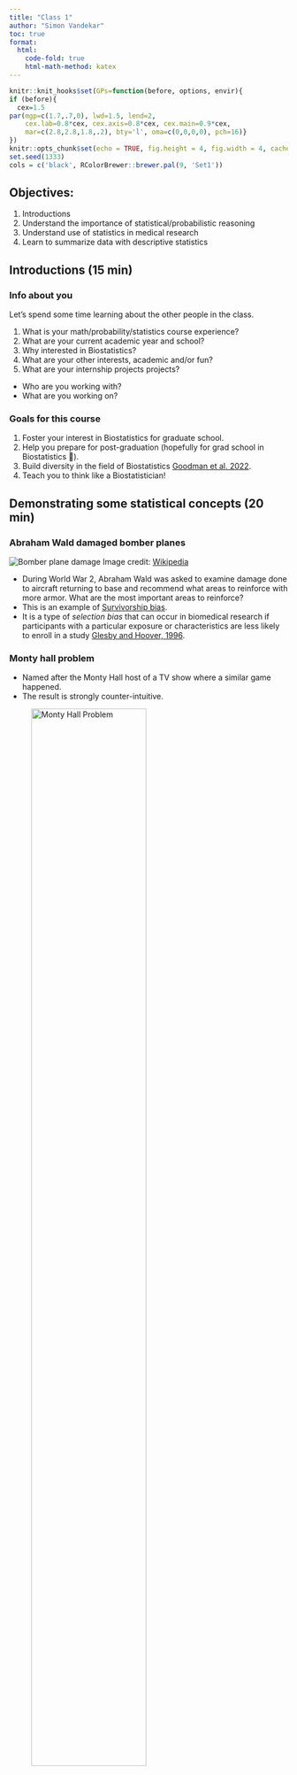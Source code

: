 ```yaml
---
title: "Class 1"
author: "Simon Vandekar"
toc: true
format:
  html:
    code-fold: true
    html-math-method: katex
---
```


```r
knitr::knit_hooks$set(GPs=function(before, options, envir){
if (before){
  cex=1.5
par(mgp=c(1.7,.7,0), lwd=1.5, lend=2,
    cex.lab=0.8*cex, cex.axis=0.8*cex, cex.main=0.9*cex,
    mar=c(2.8,2.8,1.8,.2), bty='l', oma=c(0,0,0,0), pch=16)}
})
knitr::opts_chunk$set(echo = TRUE, fig.height = 4, fig.width = 4, cache=FALSE, GPs=TRUE)
set.seed(1333)
cols = c('black', RColorBrewer::brewer.pal(9, 'Set1'))
```

## Objectives:

1. Introductions
2. Understand the importance of statistical/probabilistic reasoning
3. Understand use of statistics in medical research
4. Learn to summarize data with descriptive statistics

## Introductions (15 min)

### Info about you
Let's spend some time learning about the other people in the class.

1. What is your math/probability/statistics course experience?
2. What are your current academic year and school?
3. Why interested in Biostatistics?
4. What are your other interests, academic and/or fun?
5. What are your internship projects projects?
  * Who are you working with?
  * What are you working on?
  
### Goals for this course

1. Foster your interest in Biostatistics for graduate school.
2. Help you prepare for post-graduation (hopefully for grad school in Biostatistics 🙂).
3. Build diversity in the field of Biostatistics [Goodman et al. 2022](https://journals.sagepub.com/doi/10.1177/00333549221097653).
4. Teach you to think like a Biostatistician!

<!-- | Race and ethnicity      | Graduating biostatistics students | General population | -->
<!-- | ----------- | ----------- |----------- | -->
<!-- | American Indian     | 0%       | -->
<!-- | Asian   | 15.5%     | -->
<!-- | Hispanic   |   7.3%     | -->
<!-- | Native Hawaiian   | 0%       | -->
<!-- | Non-Hispanic Black or African American   | 3.6%        | -->
<!-- | Non-Hispanic White   | 29.1%        | -->
<!-- | Unknown | 44.5% | -->


## Demonstrating some statistical concepts (20 min)

### Abraham Wald damaged bomber planes

![Bomber plane damage](figures/Survivorship-bias.svg)
Image credit: [Wikipedia](https://en.wikipedia.org/wiki/Survivorship_bias)

* During World War 2, Abraham Wald was asked to examine damage done to aircraft returning to base and recommend what areas to reinforce with more armor. What are the most important areas to reinforce?
* This is an example of [Survivorship bias](https://en.wikipedia.org/wiki/Survivorship_bias).
* It is a type of *selection bias* that can occur in biomedical research if participants with a particular exposure or characteristics are less likely to enroll in a study [Glesby and Hoover, 1996](https://pubmed.ncbi.nlm.nih.gov/8624068/).


### Monty hall problem


* Named after the Monty Hall host of a TV show where a similar game happened.
* The result is strongly counter-intuitive.

![Monty Hall Problem](figures/Monty_open_door.svg){width=70%}

> 'Suppose you're on a game show, and you're given the choice of three doors: Behind one door is a car; behind the others, goats. You pick a door, say No. 1, and the host, who knows what's behind the doors, opens another door, say No. 3, which has a goat. He then says to you, "Do you want to pick door No. 2?" Is it to your advantage to switch your choice?'

Credit: [Wikipedia](https://en.wikipedia.org/wiki/Monty_Hall_problem)


* What is the probability of choosing the car the first pick?
* What is the probability of choosing a goat the first pick?
* Imagine an extreme example: what if there were 50 doors, one car, and Monty Hall opened 48 doors?
* It became famous from columnist [Marilyn vos Savant](https://en.wikipedia.org/wiki/Marilyn_vos_Savant), who had a world-record IQ and correctly answered the question in *Parade* magazine.
  + Over 10,000 readers wrote-in saying she was wrong.
  + Almost 1,000 of those readers had PhDs.
* This problem relates to $p$-values and multiple hypothesis testing in Biostatistics.

### Bayesian flipping probabilities leading to unintuitive results.
Dog COVID example

### Regression to the mean

* Regression to the mean comes up a lot in sports [TDS](https://towardsdatascience.com/regression-to-the-mean-and-its-implications-648660c9bf76):

> The LA Dodgers, Los Angeles' resident baseball team, appeared on the cover of Sports Illustratedss August 28, 2017 issue following a run of tremendous form. They had won 71% of their games and were on pace to tie the record for the most wins in a season. The cover came with the caption "Best. Team. Ever?"

> The team then went on to lose 17 of their next 22 games, and would eventually lose in the World Series to the Houston Astros. This is just one example of the notorious Sports Illustrated cover jinx, an urban legend that apparently causes teams and athletes who appear on the cover to immediately experience a run of bad form.

* The phenomenon is due to a combination of selection bias and the amount of randomness inherent in the measurements.
* 100 people flipping coins example (completely random).
* 100 people heights example (not very random).
* In the baseball example, there are unpredictable factors affecting the teams performance and the team was selected on Sport's Illustrated's cover because of their unusually successful performance.

```r
par(mfrow=c(1,2))

set.seed(123)
firstHalf = rnorm(100)
secondHalf = (rnorm(100) + firstHalf)/2
firstHalf = pnorm(firstHalf)
secondHalf = pnorm(secondHalf)
colinds = rep(1, 100)
colinds[which.max(firstHalf)] = 2
plot(firstHalf, secondHalf, main = 'Baseball performance, rho=1/2', ylab='Wins second half', xlab='Wins first half', ylim=c(0,1), xlim=c(0,1), col=cols[colinds])
abline(lm(secondHalf~ firstHalf), lty=2)
abline(a=0, b=1)

firstHalf = rnorm(100)
secondHalf = rnorm(100)
firstHalf = pnorm(firstHalf)
secondHalf = pnorm(secondHalf)
colinds = rep(1, 100)
colinds[which.max(firstHalf)] = 2
plot(firstHalf, secondHalf, main = 'Baseball performance, rho=0', ylab='Wins second half', xlab='Wins first half', ylim=c(0,1), xlim=c(0,1), col=cols[colinds])
abline(lm(secondHalf~ firstHalf), lty=2)
abline(a=0, b=1)
```


## Statistics in medical research (Biostatistics) (20 min)

**Features of Biostatistics medical research**
* Improving health and understanding biological mechanisms
* Prediction/diagnosis clinical translation (often with machine learning)
* Collaboration on team with MDs, biologists, psychologists, epidemiologists, informaticians, etc.
* Developing new statistical tools to address challenges in medical research!

**Biostatisticians' role on the research team**
* It is easy to fit statistical or machine learning models to data and get results.
* It is difficult to understand how study design or analysis procedures may bias the results.
* Organizing study results in a sensible structure.
* Biostatistics offers tools necessary to reason through and understand the analysis procedures.

### Example: Circularity analysis

* Circularity analysis is a **bad** practice where the same data are used for variable selection and for prediction.
* Circularity analysis remains a challenge in brain imaging studies [Kriegeskorte et al., 2010](https://www.ncbi.nlm.nih.gov/pmc/articles/PMC2949251/)

A circular analysis:
* Let's say I have measurements of brain activity across 100 brain regions and I want to know, which are associated with diagnosis (e.g. bipolar disorder) and to predict diagnosis using the brain imaging data
* First, I fit a bunch of models to select important features

```r
set.seed(555)
nregions = 100
n = 50
brain = as.data.frame(matrix(rgamma(n * nregions, shape = 10, scale=0.1), ncol=100))
names(brain) = paste0('region', 1:nregions)
diagnosis = as.factor(rep(c('control', 'bipolar'), each=25))
par(mfrow=c(10,10))
invisible(sapply(names(brain), function(y) plot(diagnosis, brain[,y], ylab='Cortical Thickness', xlab='Diagnosis', main=y) ) )
```

* Based on this curve, we might select the first 5 brain regions to build a prediction model.
```r
difference = abs(do.call('-', by(brain, diagnosis, colMeans)))
plot(difference[order(difference, decreasing = TRUE)], xaxt='n', ylab='Mean difference', mar=c(5,2.8,1.8,.2), xlab='Region')
axis(side=1, at=1:nregions, labels = gsub('region', '', names(difference)[order(difference, decreasing=TRUE)]) )
```

* After selecting the features, we can fit a random forest to predict the outcome with our 5 strongest features.
```r
library(randomForest)
x = as.matrix(brain[,order(difference, decreasing = TRUE)[1:5]])
rf = randomForest(x, y=diagnosis, ntree = 1000)
rf
knitr::kable(rf$confusion)
#summary(glm(diagnosis ~ x, family=binomial))
```

* The out-of-sample prediction error is 38%, indicating (100-38)% - 62% accuracy in predicting bipolar disorder from the brain imaging data.
* While this accuracy isn't great, the true accuracy should be 50% (random chance) -- all of the data I showed were fake and there was not association.
* **Circularity analysis** is a common mistake in high-dimensional biomedical data.
* Biostatistical concepts help us to describe this error mathematically and understand how use methods to avoid it.

## Learning about data (estimating values/statistics)

```r

```


### Descriptive statistics and their uses

* Descriptive statistics are used to get an idea of what a dataset looks like
* In research studies, they are frequently reported in a "Table 1".

![Table 1 example Muscatello et al. 2022](figures/table1_muscatello2022.png)
[Muscatello et al., 2022](https://molecularautism.biomedcentral.com/articles/10.1186/s13229-022-00515-4)

Commonly reported values are:

* *Sample size*, usually denoted $n$
* *Mean* $\bar x = n^{-1} \sum_{i=1}^n x_i$. *Proportions* are also often reported, which is just the mean of a categorical variable.
* *Variance* $s^2 = (n-1)^{-1} \sum_{i=1}^n (x_i-\bar x)^2$.
* *Standard deviation* (SD) $s = \sqrt{s^2}$ (square root of the variance)
* *Median* is the middle value (or the average of the two middle values if $n$ is even. the 50% ordered value.
* *Quartiles*, the 25% ordered value and 75% ordered value. Some times call *Inter quartile range  (IQR)*.

These summary values provide information about what the distribution of data look like.


```r
nsduh = readRDS('nsduh/puf.rds')

# age is categorical in this dataset
agetab = table(nsduh$age)
# proportions in each age group
agetab = agetab/sum(agetab)
# quantile(nsduh$age, probs = c(0.5, 0.25, 0.75))
agetab

# Number of cigarettes in the last 30 days
# mean and standard deviation
cigarettes = c(mean=mean(nsduh$ircigfm), SD=sd(nsduh$ircigfm))
# quantiles
qsCig = quantile(nsduh$ircigfm, probs = c(0.5, 0.25, 0.75))
names(qsCig)[1] = 'Median'
qsCig
```

```r
library(table1)
nsduh$ERvisit = factor(nsduh$ERvisit, labels = c('no', 'yes'))
label(nsduh$ERvisit) = 'Visited ER'
label(nsduh$age) = 'Age'
label(nsduh$ircigfm) = 'No. Cig last 30 days'
table1(~ ERvisit + age + ircigfm, data=nsduh)
```


* Sometimes test statistics and $p$-values are reported as well, that compare values between two or more groups.

## Basic univariate visualizations


#### Histograms

* A histogram creates evenly sized bins of the x-axis and plots the number of observations falling into that bin.
$$
y_k(l_k, u_k) = \sum_{i=1}^n \mathrm{I}(x_i \in [l_k, u_k]),
$$
where $l_k, u_k$ are the lower and upper boundaries of bin $k$, respectively.
* It is a nice way to summarize continuous variables.

```r
hist(as.numeric(nsduh$ERvisit)-1, xlab='no/yes', main='Visited ER')

# Can change the number of bins
hist(nsduh$nERvisit, xlab = 'No. ER Visits', main='')
hist(nsduh$nERvisit, xlab = 'No. ER Visits', main='', breaks = 30)

hist(nsduh$ircigfm, xlab='No. Days', main='No. Days Smoked', breaks=30)
```
* This is an example of bi-modal data, where there are two different groups of people.

#### Density plots


* Density plots are good alternative visualization for continuous variables
* This example from [Harris et al. 2022](https://pubmed.ncbi.nlm.nih.gov/34983062/) is comparing distributions of single-cell expression data from multiplexed immunofluorescence imaging data.

![Example of density plots](figures/harris_densities.png)

#### QQ-plots


### Basic bivariate visualizations

#### Scatter plot

* With and without lowess smooth
* Scatter plot matrix

```r
# plot the data 
plot(nsduh$ircigage, nsduh$iralcage, ylab='Age first alc use', xlab='Age first cig', main='Cig and Alc Use')
# remove missing values for lowess fit
subset = na.omit(nsduh[, c('ircigage', 'iralcage')])

lines(lowess( subset$ircigage, subset$iralcage), col='blue', lwd=2)
```


```r
plot(nsduh[,c('ircigage', 'iralcage', 'irmjage')])
```


#### Box plot

* Box plot is a visual summary of quantiles of the data, usually stratified by a categorical variable.
* Black line is the median, box is the IQR, whiskers are the minimum/maximum excluding "outliers".
  + Outliers - value is smaller than the lower fence (= 1st quartile - 1.5*IQR) or greater than the upper fence (= 3rd quartile + 1.5*IQR).
* Many different variations that you can control in `R` with the `boxplot` function.
* Nice [blog post](https://r-coder.com/boxplot-r/#:~:text=ggplot2%20from%20dataframe-,How%20to%20interpret%20a%20box%20plot%20in%20R%3F,inside%20that%20represents%20the%20median.) on variations available in `R` packages.

```r
boxplot( nERvisit ~ age, data=nsduh, ylab='ER Visits', main='No. ER Visits by Age')
boxplot( ircigfm ~ age, data=nsduh, ylab='No days smoking', main='Cig by Age')
boxplot( ircigfm ~ age, data=nsduh, ylab='No days smoking', main='Cig by Age', outline=FALSE, notch=TRUE)
```



#### Violin plots

## Some common statistical jargon so far

**Types of variables**

* Categorical variable - a variable that takes discrete values, such as diagnosis, sex, 
* Continuous variable - a variable that can take any values within a range, such as age, blood pressure, brain volume.
* Ordinal variable - a categorical variable that can be ordered, such as age category, Likert scales, Number of days, Number of occurrences.

**Distribution/Density features**

* Mode/ Non-modal/Unimodal/ Bimodal - a peak in a density.
   + Non-modal - no peak
   + Unimodal - one peak
   + Bimodal - two peaks
* Quantile - the $p$th quantile, $q_p$ divides the distribution such that $p$% of the data are below $q_p$.
  + Median - 50th quantile of a distribution
* Skew/Skewness - the amount of asymmetry of a distribution
  + Symmetric distribution - a distribution with no skew
* Kurtosis - the heavy tailed-ness of a distribution.

  
**Bivariate distribution features**

* Correlation/correlated - two variables are linearly dependent
* Dependent - two or more variables are related to each other in some way
* Independent - two variables that are not related to each other


## Practice (15 min)

Below are some questions related to some of the material we've covered so far. The dataset we'll look at in an insurance dataset looking at amount of charges as a function of health and demographic features.


* For each of the variables in the table below describe which are continuous, ordinal, or categorical. They might be one or more of these things.
  + Age - 
  + Sex - 
  + BMI (body mass index) - 
  + Children - 
  + Smoker - 
  + Region - 
  + Charges - 
  
```r
library(RESI)
library(reactable)
reactable(insurance)
```


The table below summarizes the variables in the dataset for nonsmokers smokers. For each of the variables in the table below, comment on the skewness and whether the variables look similar or different between smokers and nonsmokers.

```r
insurance$smoker = factor(insurance$smoker, labels = c('Nonsmoker', 'Smoker'))
label(insurance$smoker) = 'Smoking Status'
table1(~ age + bmi + children + sex + region + charges | smoker, data=insurance)
```



The plots below summarize each of the variables separately using histograms with densities.

* For each of the histograms below comment on:
  + Symmetry
  + Skewness
  + Mode(s)
  
```r
par(mfrow=c(2,2))
invisible(sapply(names(insurance)[sapply(insurance, is.numeric)], function(name){ hist(insurance[,name], xlab=name, main=name, freq=FALSE); lines(density(insurance[,name], adjust=1.5), lwd = 2) } ))
```


For each of the plots comment on the correlation and dependence of the variables with the number of charges.


```r
par(mfrow=c(2,3))
xvars = names(insurance)[1:6]
insurance$sex = factor(insurance$sex)
insurance$region = factor(insurance$region)
invisible(sapply(xvars, function(xvar){
  if(!is.factor(xvar)){
  plot(insurance[,xvar], insurance$charges, ylab='Charges', xlab=xvar, main=paste(xvar, 'and', 'Charges') )
  # remove missing values for lowess fit
  subset = na.omit(insurance[, c(xvar, 'charges')])
  lines(lowess( subset[,xvar], subset$charges), col='blue', lwd=2)
  } else {
   barplot(as.formula(paste('charges ~', xvar)), data=insurance)
  }
}))
```


